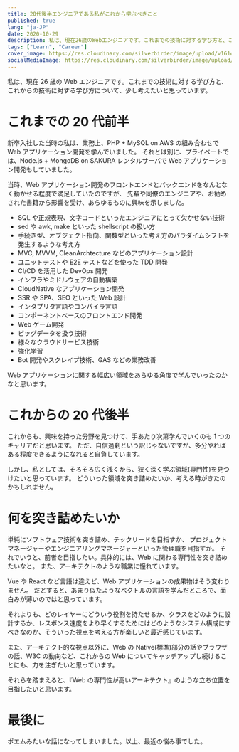 ```yaml
---
title: 20代後半エンジニアである私がこれから学ぶべきこと
published: true
lang: "ja-JP"
date: 2020-10-29
description: 私は、現在26歳のWebエンジニアです。これまでの技術に対する学び方と、これからの技術に対する学び方について、少し考えたいと思っています。
tags: ["Learn", "Career"]
cover_image: https://res.cloudinary.com/silverbirder/image/upload/v1614431503/silver-birder.github.io/blog/Pexels_Akil_Mazumder_Photo.jpg
socialMediaImage: https://res.cloudinary.com/silverbirder/image/upload/v1614431503/silver-birder.github.io/blog/Pexels_Akil_Mazumder_Photo.jpg
---
```


私は、現在 26 歳の Web エンジニアです。これまでの技術に対する学び方と、これからの技術に対する学び方について、少し考えたいと思っています。

# これまでの 20 代前半

新卒入社した当時の私は、業務上、PHP + MySQL on AWS の組み合わせで Web アプリケーション開発を学んでいました。
それとは別に、プライベートでは、Node.js + MongoDB on SAKURA レンタルサーバで Web アプリケーション開発もしていました。

当時、Web アプリケーション開発のフロントエンドとバックエンドをなんとなく動かせる程度で満足していたのですが、
先輩や同僚のエンジニアや、お勧めされた書籍から影響を受け、あらゆるものに興味を示しました。

- SQL や正規表現、文字コードといったエンジニアにとって欠かせない技術
- sed や awk, make といった shellscript の扱い方
- 手続き型、オブジェクト指向、関数型といった考え方のパラダイムシフトを発生するような考え方
- MVC, MVVM, CleanArchtecture などのアプリケーション設計
- ユニットテストや E2E テストなどを使った TDD 開発
- CI/CD を活用した DevOps 開発
- インフラやミドルウェアの自動構築
- CloudNative なアプリケーション開発
- SSR や SPA、SEO といった Web 設計
- インタプリタ言語やコンパイラ言語
- コンポーネントベースのフロントエンド開発
- Web ゲーム開発
- ビッグデータを扱う技術
- 様々なクラウドサービス技術
- 強化学習
- Bot 開発やスクレイプ技術、GAS などの業務改善

Web アプリケーションに関する幅広い領域をあらゆる角度で学んでいったのかなと思います。

# これからの 20 代後半

これからも、興味を持った分野を見つけて、手あたり次第学んでいくのも 1 つのキャリアだと思います。
ただ、自信過剰という訳じゃないですが、多分やればある程度できるようになれると自負しています。

しかし、私としては、そろそろ広く浅くから、狭く深く学ぶ領域(専門性)を見つけたいと思っています。
どういった領域を突き詰めたいか、考える時がきたのかもしれません。

# 何を突き詰めたいか

単純にソフトウェア技術を突き詰め、テックリードを目指すか、
プロジェクトマネージャーやエンジニアリングマネージャーといった管理職を目指すか。
それでいうと、前者を目指したい。具体的には、Web に関わる専門性を突き詰めたいなと。
また、アーキテクトのような職業に憧れています。

Vue や React など言語は違えど、Web アプリケーションの成果物はそう変わりません。
だとすると、あまり似たようなベクトルの言語を学んだところで、面白みが薄いのではと思っています。

それよりも、どのレイヤーにどういう役割を持たせるか、クラスをどのように設計するか、レスポンス速度をより早くするためにはどのようなシステム構成にすべきなのか、そういった視点を考える方が楽しいと最近感じています。

また、アーキテクト的な視点以外に、Web の Native(標準)部分の話やブラウザの話、W3C の動向など、これからの Web についてキャッチアップし続けることにも、力を注ぎたいと思っています。

それらを踏まえると、『Web の専門性が高いアーキテクト』のような立ち位置を目指したいと思います。

# 最後に

ポエムみたいな話になってしまいました。以上、最近の悩み事でした。
